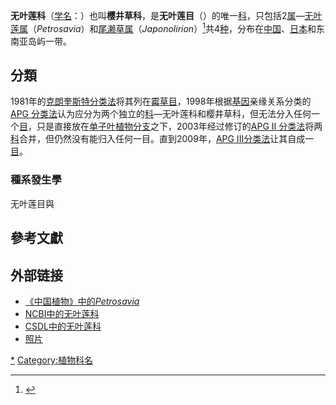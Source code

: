 {{Automatic taxobox
| fossil_range = {{fossil range|123|0}}[[白垩纪|白垩纪]] - [[全新世|現代]]
| taxon = Petrosaviaceae
| image = The botanical magazine = Shokubutsugaku zasshi (1903) (20407475671).jpg
| image_caption = [[樱井草|樱井草]] ''Petrosavia sakuraii''
| parent_authority = Takht.
| authority = Hutch.
| subdivision_ranks = [[属|属]]
| subdivision = 
*[[尾濑草属|尾濑草属]] ''Japonolirion''
*[[无叶莲属|无叶莲属]] ''Petrosavia''
}}
'''无叶莲科'''（[[学名|学名]]：{{lang|la|Petrosaviaceae}}）也叫'''樱井草科'''，是'''无叶莲目'''（{{lang|la|Petrosaviales}}）的唯一[[科_(生物)|科]]，只包括2[[属|属]]—[[无叶莲属|无叶莲属]]（''Petrosavia''）和[[尾濑草属|尾濑草属]]（''Japonolirion''）<ref>{{cite web|url=http://www.iplant.cn/info/Japonolirion|title=尾濑草属|publisher=植物智}}</ref>共4[[种|种]]，分布在[[中国|中国]]、[[日本|日本]]和东南亚岛屿一带。

==分類==
1981年的[[克朗奎斯特分类法|克朗奎斯特分类法]]将其列在[[霉草目|霉草目]]，1998年根据[[基因|基因]]亲缘关系分类的[[APG_分类法|APG 分类法]]认为应分为两个独立的[[科|科]]—无叶莲科和樱井草科，但无法分入任何一个[[目_(生物)|目]]，只是直接放在[[单子叶植物分支|单子叶植物分支]]之下，2003年经过修订的[[APG_II_分类法|APG II 分类法]]将两[[科|科]]合并，但仍然没有能归入任何一目。直到2009年，[[APG_III分类法|APG III分类法]]让其自成一[[目_(生物)|目]]。

===種系發生學===
无叶莲目與{{单子叶植物支序分类法}}

==參考文獻==
{{reflist}}

== 外部链接 ==
* [http://www.efloras.org/florataxon.aspx?flora_id=2&taxon_id=124741 《中国植物》中的''Petrosavia''] {{Wayback|url=http://www.efloras.org/florataxon.aspx?flora_id=2&taxon_id=124741 |date=20210113101345 }}
* [http://www.ncbi.nlm.nih.gov/Taxonomy/Browser/wwwtax.cgi?mode=Tree&id=114079&lvl=3&lin=f&keep=1&srchmode=1&unlock NCBI中的无叶莲科] {{Wayback|url=http://www.ncbi.nlm.nih.gov/Taxonomy/Browser/wwwtax.cgi?mode=Tree&id=114079&lvl=3&lin=f&keep=1&srchmode=1&unlock |date=20200511002219 }}
* [http://www.csdl.tamu.edu/FLORA/cgi/gateway_family?fam=Petrosaviaceae CSDL中的无叶莲科] {{Wayback|url=http://www.csdl.tamu.edu/FLORA/cgi/gateway_family?fam=Petrosaviaceae |date=20081012211751 }}
* [http://www.alpine-plants-jp.com/art/ozesou_1.htm 照片] {{Wayback|url=http://www.alpine-plants-jp.com/art/ozesou_1.htm |date=20200223193034 }}
{{Taxonbar|from=Q131296}}

[[Category:无叶莲科|*]]
[[Category:植物科名|Category:植物科名]]